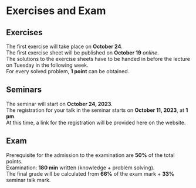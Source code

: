 # Exercises and Exam {.unnumbered}

## Exercises

The first exercise will take place on **October 24**.  
The first exercise sheet will be published on **October 19** _online_.  
The solutions to the exercise sheets have to be handed in before the lecture on Tuesday in the following week.  
For every solved problem, **1 point** can be obtained.

## Seminars

The seminar will start on **October 24, 2023**.  
The registration for your talk in the seminar starts on **October 11, 2023**, at **1 pm**.  
At this time, a link for the registration will be provided here on the website.

## Exam

Prerequisite for the admission to the examination are **50%** of the total points.  
Examination: **180 min** written (knowledge + problem solving).  
The final grade will be calculated from **66%** of the exam mark + **33%** seminar talk mark.
